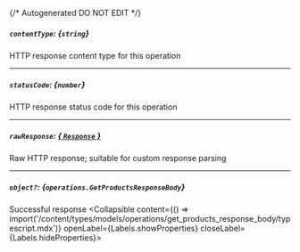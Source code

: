 {/* Autogenerated DO NOT EDIT  */}

##### `contentType`: *{`string`}*
HTTP response content type for this operation

---
##### `statusCode`: *{`number`}*
HTTP response status code for this operation

---
##### `rawResponse`: [*{ `Response` }*](https://developer.mozilla.org/en-US/docs/Web/API/Response)
Raw HTTP response; suitable for custom response parsing

---
##### `object?`: *{`operations.GetProductsResponseBody`}*
Successful response
<Collapsible content={() => import('/content/types/models/operations/get_products_response_body/typescript.mdx')} openLabel={Labels.showProperties} closeLabel={Labels.hideProperties}>
</Collapsible>


